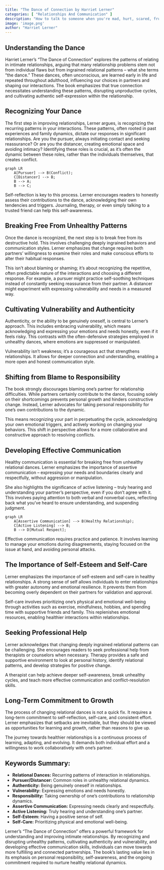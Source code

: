 ```yaml
---
title: "The Dance of Connection by Harriet Lerner"
categories: [ "Relationships And Communication" ]
description: "How to talk to someone when you're mad, hurt, scared, frustrated, insulted, betrayed, or desperate"
image: 'image.png'
author: "Harriet Lerner"
---
```

## Understanding the Dance

Harriet Lerner's "The Dance of Connection" explores the patterns of relating in intimate relationships, arguing that many relationship problems stem not from individual flaws but from ingrained relational patterns – what she terms "the dance."  These dances, often unconscious, are learned early in life and repeated throughout adulthood, influencing our choices in partners and shaping our interactions. The book emphasizes that true connection necessitates understanding these patterns, disrupting unproductive cycles, and cultivating authentic self-expression within the relationship.

## Recognizing Your Dance

The first step in improving relationships, Lerner argues, is recognizing the recurring patterns in your interactions. These patterns, often rooted in past experiences and family dynamics, dictate our responses in significant relationships.  Are you the pursuer, always initiating contact and seeking reassurance? Or are you the distancer, creating emotional space and avoiding intimacy?  Identifying these roles is crucial, as it's often the dynamic between these roles, rather than the individuals themselves, that creates conflict.

```mermaid
graph LR
    A[Pursuer] --> B(Conflict);
    C[Distancer] --> B;
    B --> A;
    B --> C;
```

Self-reflection is key to this process. Lerner encourages readers to honestly assess their contributions to the dance, acknowledging their own tendencies and triggers. Journaling, therapy, or even simply talking to a trusted friend can help this self-awareness.

## Breaking Free From Unhealthy Patterns

Once the dance is recognized, the next step is to break free from its destructive hold. This involves challenging deeply ingrained behaviors and communication styles.  Lerner emphasizes that change requires both partners’ willingness to examine their roles and make conscious efforts to alter their habitual responses.

This isn't about blaming or shaming; it's about recognizing the repetitive, often predictable nature of the interactions and choosing a different response.  For example, a pursuer might practice self-soothing techniques instead of constantly seeking reassurance from their partner. A distancer might experiment with expressing vulnerability and needs in a measured way.


## Cultivating Vulnerability and Authenticity

Authenticity, or the ability to be genuinely oneself, is central to Lerner's approach. This includes embracing vulnerability, which means acknowledging and expressing your emotions and needs honestly, even if it feels risky.  This contrasts with the often-defensive strategies employed in unhealthy dances, where emotions are suppressed or manipulated.

Vulnerability isn't weakness; it’s a courageous act that strengthens relationships. It allows for deeper connection and understanding, enabling a more open and honest communication style.

## Shifting from Blame to Responsibility

The book strongly discourages blaming one's partner for relationship difficulties.  While partners certainly contribute to the dance, focusing solely on their shortcomings prevents personal growth and hinders constructive change.  Instead, Lerner advocates for taking personal responsibility for one's own contributions to the dynamic.

This means recognizing your part in perpetuating the cycle, acknowledging your own emotional triggers, and actively working on changing your behaviors. This shift in perspective allows for a more collaborative and constructive approach to resolving conflicts.


## Developing Effective Communication

Healthy communication is essential for breaking free from unhealthy relational dances. Lerner emphasizes the importance of assertive communication – expressing your needs and boundaries clearly and respectfully, without aggression or manipulation.

She also highlights the significance of active listening – truly hearing and understanding your partner's perspective, even if you don't agree with it.  This involves paying attention to both verbal and nonverbal cues, reflecting back what you've heard to ensure understanding, and suspending judgment.

```mermaid
graph LR
    A[Assertive Communication] --> B(Healthy Relationship);
    C[Active Listening] --> B;
    B --> D[Mutual Respect];
```

Effective communication requires practice and patience. It involves learning to manage your emotions during disagreements, staying focused on the issue at hand, and avoiding personal attacks.


## The Importance of Self-Esteem and Self-Care

Lerner emphasizes the importance of self-esteem and self-care in healthy relationships. A strong sense of self allows individuals to enter relationships with greater autonomy and emotional resilience. It prevents them from becoming overly dependent on their partners for validation and approval.

Self-care involves prioritizing one's physical and emotional well-being through activities such as exercise, mindfulness, hobbies, and spending time with supportive friends and family. This replenishes emotional resources, enabling healthier interactions within relationships.

## Seeking Professional Help

Lerner acknowledges that changing deeply ingrained relational patterns can be challenging.  She encourages readers to seek professional help from therapists or counselors when necessary. Therapy provides a safe and supportive environment to look at personal history, identify relational patterns, and develop strategies for positive change.  

A therapist can help achieve deeper self-awareness, break unhealthy cycles, and teach more effective communication and conflict-resolution skills.

## Long-Term Commitment to Growth

The process of changing relational dances is not a quick fix.  It requires a long-term commitment to self-reflection, self-care, and consistent effort.  Lerner emphasizes that setbacks are inevitable, but they should be viewed as opportunities for learning and growth, rather than reasons to give up.

The journey towards healthier relationships is a continuous process of learning, adapting, and evolving.  It demands both individual effort and a willingness to work collaboratively with one's partner.

## Keywords Summary:

* **Relational Dances:** Recurring patterns of interaction in relationships.
* **Pursuer/Distancer:** Common roles in unhealthy relational dynamics.
* **Authenticity:** Being genuinely oneself in relationships.
* **Vulnerability:** Expressing emotions and needs honestly.
* **Responsibility:** Taking ownership of one's contributions to relationship dynamics.
* **Assertive Communication:** Expressing needs clearly and respectfully.
* **Active Listening:** Truly hearing and understanding one's partner.
* **Self-Esteem:** Having a positive sense of self.
* **Self-Care:** Prioritizing physical and emotional well-being.


Lerner's "The Dance of Connection" offers a powerful framework for understanding and improving intimate relationships. By recognizing and disrupting unhealthy patterns, cultivating authenticity and vulnerability, and developing effective communication skills, individuals can move towards more fulfilling and connected partnerships.  The book's lasting value lies in its emphasis on personal responsibility, self-awareness, and the ongoing commitment required to nurture healthy relational dynamics.

